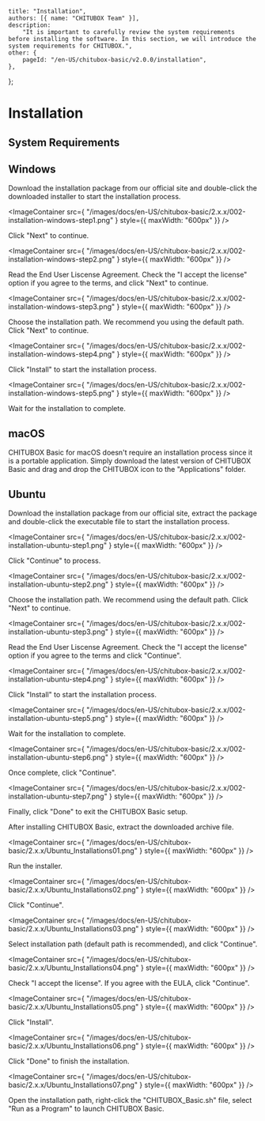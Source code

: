
	title: "Installation",
	authors: [{ name: "CHITUBOX Team" }],
	description:
		"It is important to carefully review the system requirements before installing the software. In this section, we will introduce the system requirements for CHITUBOX.",
	other: {
		pageId: "/en-US/chitubox-basic/v2.0.0/installation",
	},
};

# Installation

## System Requirements

<SystemRequirements />

## Windows

Download the installation package from our <Link href="https://www.chitubox.com/en/download/chitubox-free">official site</Link> and double-click the downloaded installer to start the installation process.

<ImageContainer
	src={
		"/images/docs/en-US/chitubox-basic/2.x.x/002-installation-windows-step1.png"
	}
	style={{ maxWidth: "600px" }}
/>

Click "Next" to continue.

<ImageContainer
	src={
		"/images/docs/en-US/chitubox-basic/2.x.x/002-installation-windows-step2.png"
	}
	style={{ maxWidth: "600px" }}
/>

Read the End User Liscense Agreement. Check the "I accept the license" option if you agree to the terms, and click "Next" to continue.

<ImageContainer
	src={
		"/images/docs/en-US/chitubox-basic/2.x.x/002-installation-windows-step3.png"
	}
	style={{ maxWidth: "600px" }}
/>

Choose the installation path. We recommend you using the default path. Click "Next" to continue.

<ImageContainer
	src={
		"/images/docs/en-US/chitubox-basic/2.x.x/002-installation-windows-step4.png"
	}
	style={{ maxWidth: "600px" }}
/>

Click "Install" to start the installation process.

<ImageContainer
	src={
		"/images/docs/en-US/chitubox-basic/2.x.x/002-installation-windows-step5.png"
	}
	style={{ maxWidth: "600px" }}
/>

Wait for the installation to complete.

## macOS

CHITUBOX Basic for macOS doesn't require an installation process since it is a portable application. Simply download the latest version of CHITUBOX Basic and drag and drop the CHITUBOX icon to the "Applications" folder.

## Ubuntu

Download the installation package from our <Link href="https://www.chitubox.com/en/download/chitubox-free">official site</Link>, extract the package and double-click the executable file to start the installation process.

<ImageContainer
	src={
		"/images/docs/en-US/chitubox-basic/2.x.x/002-installation-ubuntu-step1.png"
	}
	style={{ maxWidth: "600px" }}
/>

Click "Continue" to process.

<ImageContainer
	src={
		"/images/docs/en-US/chitubox-basic/2.x.x/002-installation-ubuntu-step2.png"
	}
	style={{ maxWidth: "600px" }}
/>

Choose the installation path. We recommend using the default path. Click "Next" to continue.

<ImageContainer
	src={
		"/images/docs/en-US/chitubox-basic/2.x.x/002-installation-ubuntu-step3.png"
	}
	style={{ maxWidth: "600px" }}
/>

Read the End User Liscense Agreement. Check the "I accept the license" option if you agree to the terms and click "Continue".

<ImageContainer
	src={
		"/images/docs/en-US/chitubox-basic/2.x.x/002-installation-ubuntu-step4.png"
	}
	style={{ maxWidth: "600px" }}
/>

Click "Install" to start the installation process.

<ImageContainer
	src={
		"/images/docs/en-US/chitubox-basic/2.x.x/002-installation-ubuntu-step5.png"
	}
	style={{ maxWidth: "600px" }}
/>

Wait for the installation to complete.

<ImageContainer
	src={
		"/images/docs/en-US/chitubox-basic/2.x.x/002-installation-ubuntu-step6.png"
	}
	style={{ maxWidth: "600px" }}
/>

Once complete, click "Continue".

<ImageContainer
	src={
		"/images/docs/en-US/chitubox-basic/2.x.x/002-installation-ubuntu-step7.png"
	}
	style={{ maxWidth: "600px" }}
/>

Finally, click "Done" to exit the CHITUBOX Basic setup.


After installing CHITUBOX Basic, extract the downloaded archive file.

<ImageContainer
	src={
		"/images/docs/en-US/chitubox-basic/2.x.x/Ubuntu_Installations01.png"
	}
	style={{ maxWidth: "600px" }}
/>

Run the installer.

<ImageContainer
	src={
		"/images/docs/en-US/chitubox-basic/2.x.x/Ubuntu_Installations02.png"
	}
	style={{ maxWidth: "600px" }}
/>

Click "Continue".

<ImageContainer
	src={
		"/images/docs/en-US/chitubox-basic/2.x.x/Ubuntu_Installations03.png"
	}
	style={{ maxWidth: "600px" }}
/>

Select installation path (default path is recommended), and click "Continue".

<ImageContainer
	src={
		"/images/docs/en-US/chitubox-basic/2.x.x/Ubuntu_Installations04.png"
	}
	style={{ maxWidth: "600px" }}
/>

Check "I accept the license". If you agree with the EULA, click "Continue".

<ImageContainer
	src={
		"/images/docs/en-US/chitubox-basic/2.x.x/Ubuntu_Installations05.png"
	}
	style={{ maxWidth: "600px" }}
/>

Click "Install".

<ImageContainer
	src={
		"/images/docs/en-US/chitubox-basic/2.x.x/Ubuntu_Installations06.png"
	}
	style={{ maxWidth: "600px" }}
/>

Click "Done" to finish the installation.

<ImageContainer
	src={
		"/images/docs/en-US/chitubox-basic/2.x.x/Ubuntu_Installations07.png"
	}
	style={{ maxWidth: "600px" }}
/>

Open the installation path, right-click the "CHITUBOX_Basic.sh" file, select "Run as a Program" to launch CHITUBOX Basic.
